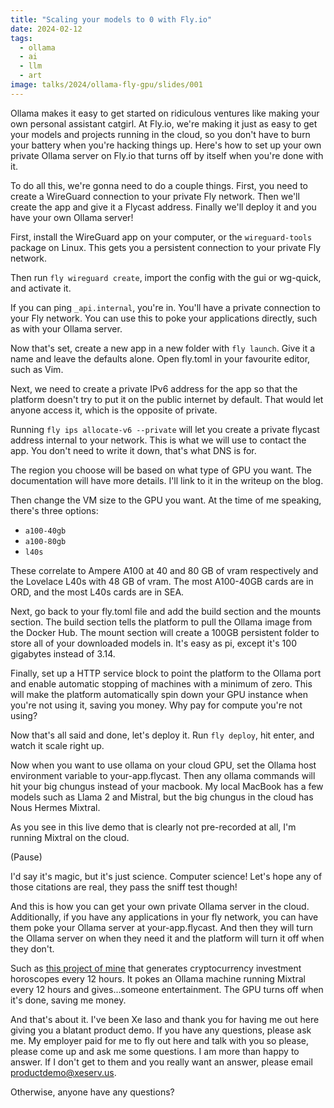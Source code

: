 ```yaml
---
title: "Scaling your models to 0 with Fly.io"
date: 2024-02-12
tags:
  - ollama
  - ai
  - llm
  - art
image: talks/2024/ollama-fly-gpu/slides/001
---
```


<XeblogVideo path="talks/2024/ollama-fly-gpu" />

<XeblogSlide name="2024/ollama-fly-gpu/slides/001" essential />

Ollama makes it easy to get started on ridiculous ventures like making your own personal assistant catgirl. At Fly.io, we're making it just as easy to get your models and projects running in the cloud, so you don't have to burn your battery when you're hacking things up. Here's how to set up your own private Ollama server on Fly.io that turns off by itself when you're done with it.

<XeblogSlide name="2024/ollama-fly-gpu/slides/002" essential />

To do all this, we're gonna need to do a couple things. First, you need to create a WireGuard connection to your private Fly network. Then we'll create the app and give it a Flycast address. Finally we'll deploy it and you have your own Ollama server!

First, install the WireGuard app on your computer, or the `wireguard-tools` package on Linux. This gets you a persistent connection to your private Fly network.

<XeblogSlide name="2024/ollama-fly-gpu/slides/004" essential />

Then run `fly wireguard create`, import the config with the gui or wg-quick, and activate it.

<XeblogSlide name="2024/ollama-fly-gpu/slides/005" essential />

If you can ping `_api.internal`, you're in. You'll have a private connection to your Fly network. You can use this to poke your applications directly, such as with your Ollama server.

<XeblogSlide name="2024/ollama-fly-gpu/slides/006" essential />

Now that's set, create a new app in a new folder with `fly launch`. Give it a name and leave the defaults alone. Open fly.toml in your favourite editor, such as Vim.

Next, we need to create a private IPv6 address for the app so that the platform doesn't try to put it on the public internet by default. That would let anyone access it, which is the opposite of private.

<XeblogSlide name="2024/ollama-fly-gpu/slides/008" essential />

Running `fly ips allocate-v6 --private` will let you create a private flycast address internal to your network. This is what we will use to contact the app. You don't need to write it down, that's what DNS is for.

<XeblogSlide name="2024/ollama-fly-gpu/slides/009" essential />

The region you choose will be based on what type of GPU you want. The documentation will have more details. I'll link to it in the writeup on the blog.

<XeblogSlide name="2024/ollama-fly-gpu/slides/010" essential />

Then change the VM size to the GPU you want. At the time of me speaking, there's three options:

- `a100-40gb`
- `a100-80gb`
- `l40s`

These correlate to Ampere A100 at 40 and 80 GB of vram respectively and the Lovelace L40s with 48 GB of vram. The most A100-40GB cards are in ORD, and the most L40s cards are in SEA.

<XeblogSlide name="2024/ollama-fly-gpu/slides/014" essential />

Next, go back to your fly.toml file and add the build section and the mounts section. The build section tells the platform to pull the Ollama image from the Docker Hub. The mount section will create a 100GB persistent folder to store all of your downloaded models in. It's easy as pi, except it's 100 gigabytes instead of 3.14.

<XeblogSlide name="2024/ollama-fly-gpu/slides/015" essential />

Finally, set up a HTTP service block to point the platform to the Ollama port and enable automatic stopping of machines with a minimum of zero. This will make the platform automatically spin down your GPU instance when you're not using it, saving you money. Why pay for compute you're not using?

<XeblogSlide name="2024/ollama-fly-gpu/slides/016" essential />

Now that's all said and done, let's deploy it. Run `fly deploy`, hit enter, and watch it scale right up.

<XeblogSlide name="2024/ollama-fly-gpu/slides/017" essential />

Now when you want to use ollama on your cloud GPU, set the Ollama host environment variable to your-app.flycast. Then any ollama commands will hit your big chungus instead of your macbook. My local MacBook has a few models such as Llama 2 and Mistral, but the big chungus in the cloud has Nous Hermes Mixtral.

As you see in this live demo that is clearly not pre-recorded at all, I'm running Mixtral on the cloud.

(Pause)

I'd say it's magic, but it's just science. Computer science! Let's hope any of those citations are real, they pass the sniff test though!

<XeblogSlide name="2024/ollama-fly-gpu/slides/019" essential />

And this is how you can get your own private Ollama server in the cloud. Additionally, if you have any applications in your fly network, you can have them poke your Ollama server at your-app.flycast. And then they will turn the Ollama server on when they need it and the platform will turn it off when they don't.

<XeblogSlide name="2024/ollama-fly-gpu/slides/020" essential />

Such as [this project of mine](https://arsene.finally.dev) that generates cryptocurrency investment horoscopes every 12 hours. It pokes an Ollama machine running Mixtral every 12 hours and gives...someone entertainment. The GPU turns off when it's done, saving me money.

<XeblogSlide name="2024/ollama-fly-gpu/slides/021" essential />

And that's about it. I've been Xe Iaso and thank you for having me out here giving you a blatant product demo. If you have any questions, please ask me. My employer paid for me to fly out here and talk with you so please, please come up and ask me some questions. I am more than happy to answer. If I don't get to them and you really want an answer, please email productdemo@xeserv.us.

Otherwise, anyone have any questions?
